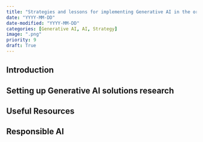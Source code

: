 ```yaml
---
title: "Strategies and lessons for implementing Generative AI in the organization"
date: "YYYY-MM-DD"
date-modified: "YYYY-MM-DD"
categories: [Generative AI, AI, Strategy]
image: ".png"
priority: 9
draft: True
---
```


## Introduction


## Setting up Generative AI solutions research


## Useful Resources

## Responsible AI